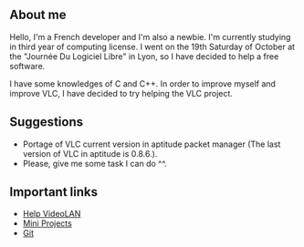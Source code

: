 ==About me==

Hello, I'm a French developer and I'm also a newbie. I'm currently studying in third year of computing license. I went on the 19th Saturday of October at the "Journée Du Logiciel Libre" in Lyon, so I have decided to help a free software.

I have some knowledges of C and C++. In order to improve myself and improve VLC, I have decided to try helping the VLC project.

==Suggestions==
* Portage of VLC current version in aptitude packet manager (The last version of VLC in aptitude is 0.8.6.).
* Please, give me some task I can do ^^.

==Important links==
* [[Help VideoLAN]]
* [[Mini Projects]]
* [[Git]]